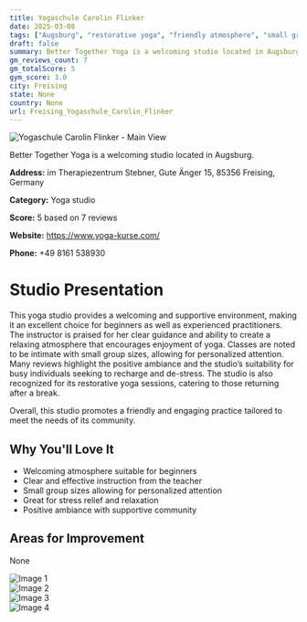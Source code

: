 ```yaml
---
title: Yogaschule Carolin Flinker
date: 2025-03-08
tags: ["Augsburg", "restorative yoga", "friendly atmosphere", "small group size", "Freising"]  
draft: false
summary: Better Together Yoga is a welcoming studio located in Augsburg.
gm_reviews_count: 7
gm_totalScore: 5
gym_score: 3.0
city: Freising
state: None
country: None
url: Freising_Yogaschule_Carolin_Flinker
---
```


<div className="aspect-[16/9] relative my-8">
  <img 
    src="https://lh5.googleusercontent.com/p/AF1QipOKwxOFmJqlg_UXcnnhZ-9MIp58tCCqvaMc51Xx=w1920-h1080-k-no"
    alt="Yogaschule Carolin Flinker - Main View"
    className="object-cover absolute inset-0 w-full h-full rounded-lg"
  />
</div>

Better Together Yoga is a welcoming studio located in Augsburg.

**Address:** im Therapiezentrum Stebner, Gute Änger 15, 85356 Freising, Germany

**Category:** Yoga studio

**Score:** 5 based on 7 reviews

**Website:** https://www.yoga-kurse.com/

**Phone:** +49 8161 538930

# Studio Presentation

This yoga studio provides a welcoming and supportive environment, making it an excellent choice for beginners as well as experienced practitioners. The instructor is praised for her clear guidance and ability to create a relaxing atmosphere that encourages enjoyment of yoga. Classes are noted to be intimate with small group sizes, allowing for personalized attention. Many reviews highlight the positive ambiance and the studio’s suitability for busy individuals seeking to recharge and de-stress. The studio is also recognized for its restorative yoga sessions, catering to those returning after a break.

Overall, this studio promotes a friendly and engaging practice tailored to meet the needs of its community.

## Why You'll Love It

- Welcoming atmosphere suitable for beginners
- Clear and effective instruction from the teacher
- Small group sizes allowing for personalized attention
- Great for stress relief and relaxation
- Positive ambiance with supportive community

## Areas for Improvement

None

<div className="grid grid-cols-1 xl:grid-cols-2 gap-4 my-8">
<div className="aspect-[4/3] relative"><img src="https://lh5.googleusercontent.com/p/AF1QipOuvjiTdidUDv2yzwTVYO7LEL0EzeQLRwIRFQTZ=w1920-h1080-k-no" alt="Image 1" className="object-cover absolute inset-0 w-full h-full rounded-lg" /></div>
<div className="aspect-[4/3] relative"><img src="https://lh5.googleusercontent.com/p/AF1QipPrH9hYuSjUcjqNC5oGwihzmginmhpRksZ5UhfQ=w1920-h1080-k-no" alt="Image 2" className="object-cover absolute inset-0 w-full h-full rounded-lg" /></div>
<div className="aspect-[4/3] relative"><img src="https://lh5.googleusercontent.com/p/AF1QipMNfFBPx38rTYKV4cjYiWs9QUgJF_dQXtE95SXe=w1920-h1080-k-no" alt="Image 3" className="object-cover absolute inset-0 w-full h-full rounded-lg" /></div>
<div className="aspect-[4/3] relative"><img src="https://lh5.googleusercontent.com/p/AF1QipPSqlxlxUjpvFixqgL6uB95N4zgSIDlck6scSA0=w1920-h1080-k-no" alt="Image 4" className="object-cover absolute inset-0 w-full h-full rounded-lg" /></div>
</div>